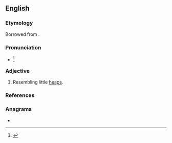 ==English==

===Etymology===
Borrowed from {{bor|en|la|}}.

===Pronunciation===
* {{IPA|en|/əˈsɝvjəˌlin/|/əˈsɝvjəˌlaɪn/}}<ref>{{R:Dictionary.com}}</ref>

===Adjective===
{{en-adj|-}}

# Resembling little [[heap]]s.

===References===
<references/>

===Anagrams===
* {{anagrams|en|a=aceeilnruv|avirulence}}